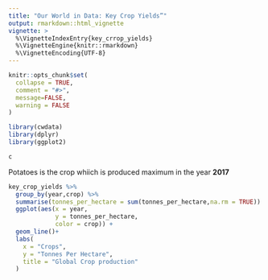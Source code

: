 ```yaml
---
title: "Our World in Data: Key Crop Yields”"
output: rmarkdown::html_vignette
vignette: >
  %\VignetteIndexEntry{key_crrop_yields}
  %\VignetteEngine{knitr::rmarkdown}
  %\VignetteEncoding{UTF-8}
---
```


```r
knitr::opts_chunk$set(
  collapse = TRUE,
  comment = "#>",
  message=FALSE,
  warning = FALSE
)

```

```r
library(cwdata)
library(dplyr)
library(ggplot2)
```


```r
c

```

Potatoes is the crop whiich is produced maximum in the year **2017**


```r
key_crop_yields %>%  
  group_by(year,crop) %>% 
  summarise(tonnes_per_hectare = sum(tonnes_per_hectare,na.rm = TRUE)) %>% 
  ggplot(aes(x = year,
             y = tonnes_per_hectare,
             color = crop)) +
  geom_line()+
  labs(
    x = "Crops",
    y = "Tonnes Per Hectare",
    title = "Global Crop production"
  )
  

```

